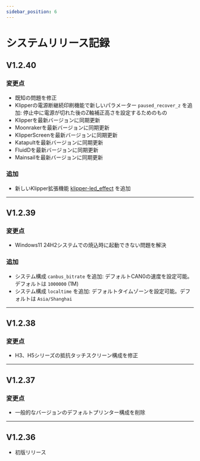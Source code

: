 ```yaml
---
sidebar_position: 6
---
```


# システムリリース記録

## V1.2.40

### 変更点

- 既知の問題を修正
- Klipperの電源断継続印刷機能で新しいパラメーター `paused_recover_z` を追加: 停止中に電源が切れた後のZ軸補正高さを設定するためのもの
- Klipperを最新バージョンに同期更新
- Moonrakerを最新バージョンに同期更新
- KlipperScreenを最新バージョンに同期更新
- Katapultを最新バージョンに同期更新
- FluidDを最新バージョンに同期更新
- Mainsailを最新バージョンに同期更新

### 追加

- 新しいKlipper拡張機能 [klipper-led_effect](https://github.com/julianschill/klipper-led_effect.git) を追加

----

## V1.2.39

### 変更点

- Windows11 24H2システムでの焼込時に起動できない問題を解決

### 追加

- システム構成 `canbus_bitrate` を追加: デフォルトCAN0の速度を設定可能。デフォルトは `1000000` (1M)
- システム構成 `localtime` を追加: デフォルトタイムゾーンを設定可能。デフォルトは `Asia/Shanghai`

----

## V1.2.38

### 変更点

- H3、H5シリーズの抵抗タッチスクリーン構成を修正

----

## V1.2.37

### 変更点

- 一般的なバージョンのデフォルトプリンター構成を削除

----

## V1.2.36

- 初版リリース
